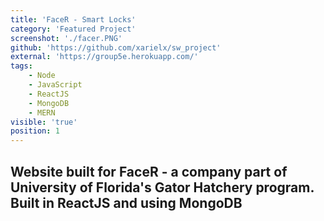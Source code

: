 ```yaml
---
title: 'FaceR - Smart Locks'
category: 'Featured Project'
screenshot: './facer.PNG'
github: 'https://github.com/xarielx/sw_project'
external: 'https://group5e.herokuapp.com/'
tags:
    - Node
    - JavaScript
    - ReactJS
    - MongoDB
    - MERN
visible: 'true'
position: 1
---
```


## Website built for FaceR - a company part of University of Florida's Gator Hatchery program. Built in ReactJS and using MongoDB
